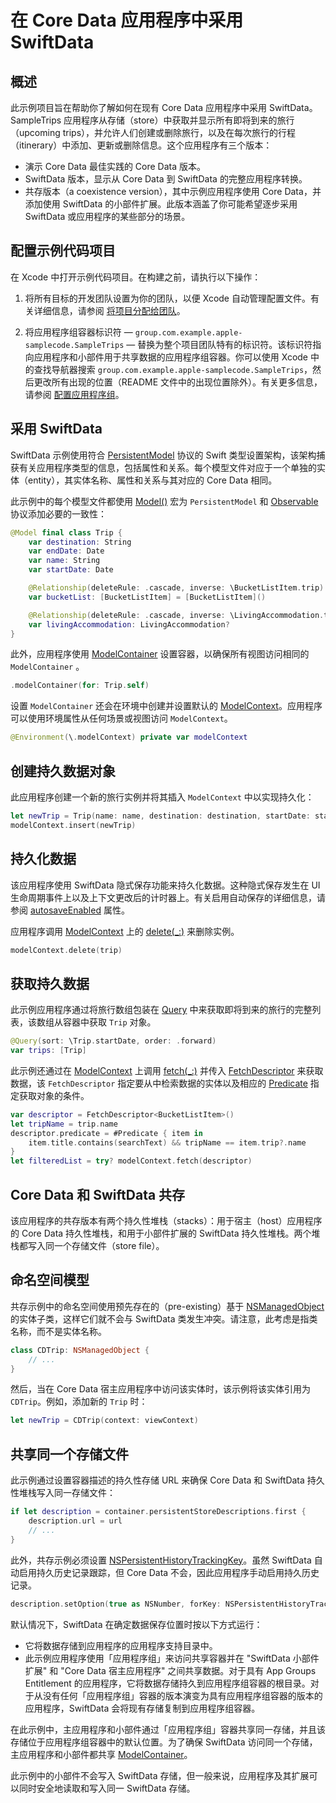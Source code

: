 # 在 Core Data 应用程序中采用 SwiftData

<OriginalSource
  title="Adopting SwiftData for a Core Data app"
  url="https://developer.apple.com/documentation/coredata/adopting_swiftdata_for_a_core_data_app"
  summary="使用Swift本地持久性框架在你的应用程序中直观地持久化数据"
/>

## 概述

此示例项目旨在帮助你了解如何在现有 Core Data 应用程序中采用 SwiftData。SampleTrips 应用程序从存储（store）中获取并显示所有即将到来的旅行（upcoming trips），并允许人们创建或删除旅行，以及在每次旅行的行程（itinerary）中添加、更新或删除信息。这个应用程序有三个版本：

- 演示 Core Data 最佳实践的 Core Data 版本。
- SwiftData 版本，显示从 Core Data 到 SwiftData 的完整应用程序转换。
- 共存版本（a coexistence version），其中示例应用程序使用 Core Data，并添加使用 SwiftData 的小部件扩展。此版本涵盖了你可能希望逐步采用 SwiftData 或应用程序的某些部分的场景。

## 配置示例代码项目

在 Xcode 中打开示例代码项目。在构建之前，请执行以下操作：

1. 将所有目标的开发团队设置为你的团队，以便 Xcode 自动管理配置文件。有关详细信息，请参阅 [将项目分配给团队](https://help.apple.com/xcode/mac/current/#/dev23aab79b4)。

2. 将应用程序组容器标识符 — `group.com.example.apple-samplecode.SampleTrips` — 替换为整个项目团队特有的标识符。该标识符指向应用程序和小部件用于共享数据的应用程序组容器。你可以使用 Xcode 中的查找导航器搜索 `group.com.example.apple-samplecode.SampleTrips`，然后更改所有出现的位置（README 文件中的出现位置除外）。有关更多信息，请参阅 [配置应用程序组](https://developer.apple.com/documentation/xcode/configuring-app-groups)。

## 采用 SwiftData

SwiftData 示例使用符合 [PersistentModel](https://developer.apple.com/documentation/swiftdata/persistentmodel) 协议的 Swift 类型设置架构，该架构捕获有关应用程序类型的信息，包括属性和关系。每个模型文件对应于一个单独的实体（entity），其实体名称、属性和关系与其对应的 Core Data 相同。

此示例中的每个模型文件都使用 [Model()](<https://developer.apple.com/documentation/swiftdata/model()>) 宏为 `PersistentModel` 和 [Observable](https://developer.apple.com/documentation/observation/observable) 协议添加必要的一致性：

```swift
@Model final class Trip {
    var destination: String
    var endDate: Date
    var name: String
    var startDate: Date

    @Relationship(deleteRule: .cascade, inverse: \BucketListItem.trip)
    var bucketList: [BucketListItem] = [BucketListItem]()

    @Relationship(deleteRule: .cascade, inverse: \LivingAccommodation.trip)
    var livingAccommodation: LivingAccommodation?
}
```

此外，应用程序使用 [ModelContainer](https://developer.apple.com/documentation/swiftdata/modelcontainer) 设置容器，以确保所有视图访问相同的 `ModelContainer` 。

```swift
.modelContainer(for: Trip.self)
```

设置 `ModelContainer` 还会在环境中创建并设置默认的 [ModelContext](https://developer.apple.com/documentation/swiftdata/modelcontext)。应用程序可以使用环境属性从任何场景或视图访问 `ModelContext`。

```swift
@Environment(\.modelContext) private var modelContext
```

## 创建持久数据对象

此应用程序创建一个新的旅行实例并将其插入 `ModelContext` 中以实现持久化：

```swift
let newTrip = Trip(name: name, destination: destination, startDate: startDate, endDate: endDate)
modelContext.insert(newTrip)
```

## 持久化数据

该应用程序使用 SwiftData 隐式保存功能来持久化数据。这种隐式保存发生在 UI 生命周期事件上以及上下文更改后的计时器上。有关启用自动保存的详细信息，请参阅 [autosaveEnabled](https://developer.apple.com/documentation/swiftdata/modelcontext/autosaveenabled) 属性。

应用程序调用 [ModelContext](https://developer.apple.com/documentation/swiftdata/modelcontext) 上的 [delete(\_:)](<https://developer.apple.com/documentation/swiftdata/modelcontext/delete(_:)>) 来删除实例。

```swift
modelContext.delete(trip)
```

## 获取持久数据

此示例应用程序通过将旅行数组包装在 [Query](https://developer.apple.com/documentation/swiftdata/query) 中来获取即将到来的旅行的完整列表，该数组从容器中获取 `Trip` 对象。

```swift
@Query(sort: \Trip.startDate, order: .forward)
var trips: [Trip]
```

此示例还通过在 [ModelContext](https://developer.apple.com/documentation/swiftdata/modelcontext) 上调用 [fetch(\_:)](<https://developer.apple.com/documentation/swiftdata/modelcontext/fetch(_:)>) 并传入 [FetchDescriptor](https://developer.apple.com/documentation/swiftdata/fetchdescriptor) 来获取数据，该 `FetchDescriptor` 指定要从中检索数据的实体以及相应的 [Predicate](https://developer.apple.com/documentation/foundation/predicate) 指定获取对象的条件。

```swift
var descriptor = FetchDescriptor<BucketListItem>()
let tripName = trip.name
descriptor.predicate = #Predicate { item in
    item.title.contains(searchText) && tripName == item.trip?.name
}
let filteredList = try? modelContext.fetch(descriptor)
```

## Core Data 和 SwiftData 共存

该应用程序的共存版本有两个持久性堆栈（stacks）：用于宿主（host）应用程序的 Core Data 持久性堆栈，和用于小部件扩展的 SwiftData 持久性堆栈。两个堆栈都写入同一个存储文件（store file）。

## 命名空间模型

共存示例中的命名空间使用预先存在的（pre-existing）基于 [NSManagedObject](https://developer.apple.com/documentation/coredata/nsmanagedobject) 的实体子类，这样它们就不会与 SwiftData 类发生冲突。请注意，此考虑是指类名称，而不是实体名称。

```swift
class CDTrip: NSManagedObject {
    // ...
}
```

然后，当在 Core Data 宿主应用程序中访问该实体时，该示例将该实体引用为 `CDTrip`。例如，添加新的 `Trip` 时：

```swift
let newTrip = CDTrip(context: viewContext)
```

## 共享同一个存储文件

此示例通过设置容器描述的持久性存储 URL 来确保 Core Data 和 SwiftData 持久性堆栈写入同一存储文件：

```swift
if let description = container.persistentStoreDescriptions.first {
    description.url = url
    // ...
}
```

此外，共存示例必须设置 [NSPersistentHistoryTrackingKey](https://developer.apple.com/documentation/coredata/nspersistenthistorytrackingkey)。虽然 SwiftData 自动启用持久历史记录跟踪，但 Core Data 不会，因此应用程序手动启用持久历史记录。

```swift
description.setOption(true as NSNumber, forKey: NSPersistentHistoryTrackingKey)
```

默认情况下，SwiftData 在确定数据保存位置时按以下方式运行：

- 它将数据存储到应用程序的应用程序支持目录中。
- 此示例应用程序使用「应用程序组」来访问共享容器并在 "SwiftData 小部件扩展" 和 "Core Data 宿主应用程序" 之间共享数据。对于具有 App Groups Entitlement 的应用程序，它将数据存储持久到应用程序组容器的根目录。对于从没有任何「应用程序组」容器的版本演变为具有应用程序组容器的版本的应用程序，SwiftData 会将现有存储复制到应用程序组容器。

在此示例中，主应用程序和小部件通过「应用程序组」容器共享同一存储，并且该存储位于应用程序组容器中的默认位置。为了确保 SwiftData 访问同一个存储，主应用程序和小部件都共享 [ModelContainer](https://developer.apple.com/documentation/swiftdata/modelcontainer)。

此示例中的小部件不会写入 SwiftData 存储，但一般来说，应用程序及其扩展可以同时安全地读取和写入同一 SwiftData 存储。
